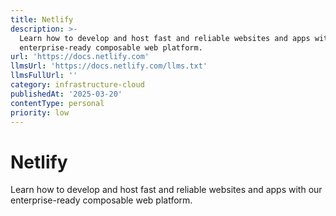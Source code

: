 ```yaml
---
title: Netlify
description: >-
  Learn how to develop and host fast and reliable websites and apps with our
  enterprise-ready composable web platform.
url: 'https://docs.netlify.com'
llmsUrl: 'https://docs.netlify.com/llms.txt'
llmsFullUrl: ''
category: infrastructure-cloud
publishedAt: '2025-03-20'
contentType: personal
priority: low
---
```


# Netlify

Learn how to develop and host fast and reliable websites and apps with our enterprise-ready composable web platform.
